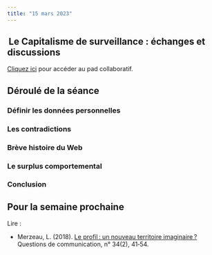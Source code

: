 ```yaml
---
title: "15 mars 2023"
---
```


##  Le Capitalisme de surveillance : échanges et discussions

::: {.callout-note}

[Cliquez ici](https://demo.hedgedoc.org/ke-39cOsSZi56tVnK3yItA#) pour accéder au pad collaboratif.

:::

## Déroulé de la séance

### Définir les données personnelles

### Les contradictions

### Brève histoire du Web

### Le surplus comportemental

### Conclusion


## Pour la semaine prochaine

Lire : 

- Merzeau, L. (2018). [Le profil : un nouveau territoire imaginaire ?](https://www.cairn.info/revue-questions-de-communication-2018-2-page-41.htm) Questions de communication, n° 34(2), 41‑54.
